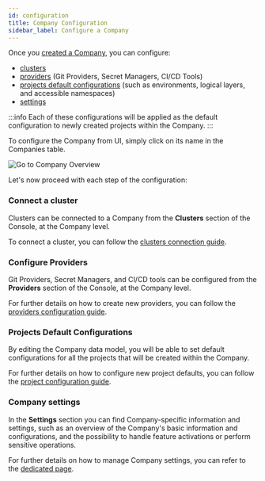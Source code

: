 ```yaml
---
id: configuration
title: Company Configuration
sidebar_label: Configure a Company
---
```


Once you [created a Company](/products/console/company-configuration/create-company.md), you can configure:

- [clusters](#connect-a-cluster)
- [providers](#configure-providers) (Git Providers, Secret Managers, CI/CD Tools)
- [projects default configurations](#projects-default-configurations) (such as environments, logical layers, and accessible namespaces)
- [settings](#company-settings)

:::info
Each of these configurations will be applied as the default configuration to newly created projects within the Company.
:::

To configure the Company from UI, simply click on its name in the Companies table.

![Go to Company Overview](img/go-to-company-overview.png)

Let's now proceed with each step of the configuration:

### Connect a cluster

Clusters can be connected to a Company from the **Clusters** section of the Console, at the Company level.

To connect a cluster, you can follow the [clusters connection guide](/products/console/company-configuration/clusters-management/connect-and-manage-cluster.mdx).

### Configure Providers

Git Providers, Secret Managers, and CI/CD tools can be configured from the **Providers** section of the Console, at the Company level.

For further details on how to create new providers, you can follow the [providers configuration guide](/products/console/company-configuration/providers/overview.md).

### Projects Default Configurations

By editing the Company data model, you will be able to set default configurations for all the projects that will be created within the Company.

For further details on how to configure new project defaults, you can follow the [project configuration guide](/products/console/company-configuration/project-default-configuration.mdx).

### Company settings

In the **Settings** section you can find Company-specific information and settings, such as an overview of the Company's basic information and configurations, and the possibility to handle feature activations or perform sensitive operations.

For further details on how to manage Company settings, you can refer to the [dedicated page](/products/console/company-configuration/settings.md).
